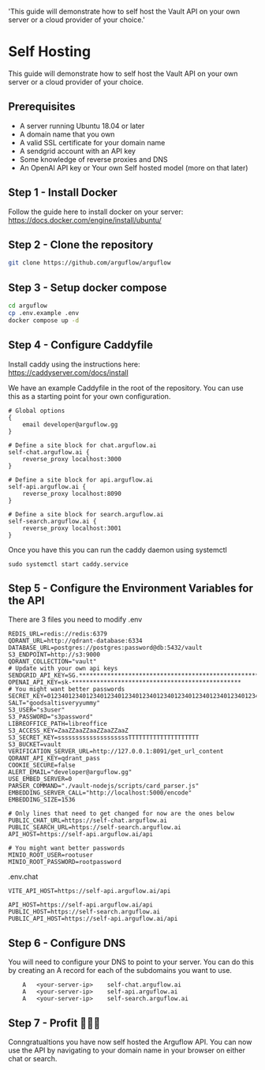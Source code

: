   'This guide will demonstrate how to self host the Vault API on your own server or a cloud provider of your choice.'

# Self Hosting

This guide will demonstrate how to self host the Vault API on your own server or a cloud provider of your choice.

## Prerequisites

- A server running Ubuntu 18.04 or later
- A domain name that you own
- A valid SSL certificate for your domain name
- A sendgrid account with an API key
- Some knowledge of reverse proxies and DNS
- An OpenAI API key or Your own Self hosted model (more on that later)

## Step 1 - Install Docker

Follow the guide here to install docker on your server: https://docs.docker.com/engine/install/ubuntu/

## Step 2 - Clone the repository


```sh {{ title: 'Shell' }}
git clone https://github.com/arguflow/arguflow
```

## Step 3 - Setup docker compose

```sh {{ title: 'Shell' }}
cd arguflow
cp .env.example .env
docker compose up -d
```

## Step 4 - Configure Caddyfile
Install caddy using the instructions here: https://caddyserver.com/docs/install

We have an example Caddyfile in the root of the repository. You can use this as a starting point for your own configuration.

```/etc/caddy/Caddyfile {{ title: 'Shell' }}
# Global options
{
    email developer@arguflow.gg
}

# Define a site block for chat.arguflow.ai
self-chat.arguflow.ai {
    reverse_proxy localhost:3000
}

# Define a site block for api.arguflow.ai
self-api.arguflow.ai {
    reverse_proxy localhost:8090
}

# Define a site block for search.arguflow.ai
self-search.arguflow.ai {
    reverse_proxy localhost:3001
}
```

Once you have this you can run the caddy daemon using systemctl
```
sudo systemctl start caddy.service
```

## Step 5 - Configure the Environment Variables for the API

There are 3 files you need to modify
.env
```
REDIS_URL=redis://redis:6379
QDRANT_URL=http://qdrant-database:6334
DATABASE_URL=postgres://postgres:password@db:5432/vault
S3_ENDPOINT=http://s3:9000
QDRANT_COLLECTION="vault"
# Update with your own api keys
SENDGRID_API_KEY=SG.******************************************************************
OPENAI_API_KEY=sk-************************************************
# You might want better passwords
SECRET_KEY=01234012340123401234012340123401234012340123401234012340123401234012340123401234
SALT="goodsaltisveryyummy"
S3_USER="s3user"
S3_PASSWORD="s3password"
LIBREOFFICE_PATH=libreoffice
S3_ACCESS_KEY=ZaaZZaaZZaaZZaaZZaaZ
S3_SECRET_KEY=ssssssssssssssssssssTTTTTTTTTTTTTTTTTTTT
S3_BUCKET=vault
VERIFICATION_SERVER_URL=http://127.0.0.1:8091/get_url_content
QDRANT_API_KEY=qdrant_pass
COOKIE_SECURE=false
ALERT_EMAIL="developer@arguflow.gg"
USE_EMBED_SERVER=0
PARSER_COMMAND="./vault-nodejs/scripts/card_parser.js"
EMBEDDING_SERVER_CALL="http://localhost:5000/encode"
EMBEDDING_SIZE=1536

# Only lines that need to get changed for now are the ones below
PUBLIC_CHAT_URL=https://self-chat.arguflow.ai
PUBLIC_SEARCH_URL=https://self-search.arguflow.ai
API_HOST=https://self-api.arguflow.ai/api

# You might want better passwords
MINIO_ROOT_USER=rootuser
MINIO_ROOT_PASSWORD=rootpassword
```

.env.chat
``` {{ title: '.env.chat' }}
VITE_API_HOST=https://self-api.arguflow.ai/api
```

``` {{ title: '.env.search' }}
API_HOST=https://self-api.arguflow.ai/api
PUBLIC_HOST=https://self-search.arguflow.ai
PUBLIC_API_HOST=https://self-api.arguflow.ai/api
```


## Step 6 - Configure DNS

You will need to configure your DNS to point to your server. You can do this by creating an A record for each of the subdomains you want to use.

```
	A	<your-server-ip>	self-chat.arguflow.ai
	A	<your-server-ip>	self-api.arguflow.ai
	A	<your-server-ip>	self-search.arguflow.ai
```

## Step 7 - Profit 🦀🦀🦀

Conngratualtions you have now self hosted the Arguflow API. You can now use the API by navigating to your domain name in your browser on either chat or search.
